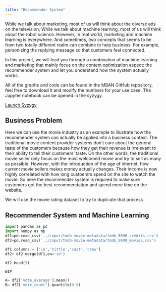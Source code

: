 ```yaml
---
title: "Recommender System"
---
```


While we talk about marketing, most of us will think about the diverse ads on the television; While we talk about machine learning, most of us will think about the robot science. However, in real world, marketing and machine learning is everywhere. And sometimes, two concepts that seems to be from two totally different realm can combine to help business. For example, personizing the replying message so that customers feel connected.

In this project, we will lead you through a combination of machine learning and marketing that mainly focus on the content optimization aspect: the recommender system and let you understand how the system actually works.

All of the graphs and code can be found in the MBAN GitHub repository, feel free to download it and modify the numbers for your use case. The Jupyter notebook can be opened in the syzygy.

<a href="https://pims.syzygy.ca/jupyter/user/qingkangcao/git-pull?repo=https%3A%2F%2Fgithub.com%2FMaster-of-Business-Analytics%2FProject_09_Web_Scraping&urlpath=tree%2FProject_09_Web_Scraping%2F" target="_blank" class="button">Launch Syzygy</a>

## Business Problem

Here we can use the movie industry as an example to illustrate how the recommender system can actually be applied into a business context. The traditional movie content provider systems don't care about the general taste of the customers because how they get their revenue is irrelevant to their ability to tell their customers' taste. On the other words, the traditional movie seller only focus on the most welcomed movie and try to sell as many as possible. However, with the introduction of the age of internet, how current movie sellers makes money actually changes. Their income is now highly correlated with how long custoemrs spend on the site to watch the movie. So here the recommender system is required to make sure customers got the best recommendation and spend more time on the website.

We will use the movie rating dataset to try to duplicate that process

## Recommender System and Machine Learning


```python
import pandas as pd 
import numpy as np 
df1=pd.read_csv('../input/tmdb-movie-metadata/tmdb_5000_credits.csv')
df2=pd.read_csv('../input/tmdb-movie-metadata/tmdb_5000_movies.csv')

df1.columns = ['id','tittle','cast','crew']
df2= df2.merge(df1,on='id')

df2.head(5)
```
```
WIP
```

```python
A= df2['vote_average'].mean()
B= df2['vote_count'].quantile(0.9)
```
